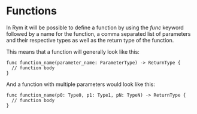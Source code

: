# Functions

In Rym it will be possible to define a function by using the _func_ keyword followed by a name for the function,
a comma separated list of parameters and their respective types as well as the return type of the function.

This means that a function will generally look like this:

```rym
func function_name(parameter_name: ParameterType) -> ReturnType {
  // function body
}
```

And a function with multiple parameters would look like this:

```rym
func function_name(p0: Type0, p1: Type1, pN: TypeN) -> ReturnType {
  // function body
}
```

<!-- func print(args: ..[impl Display]) -> @Io {
  for arg in args {
    stdout.write(Debug.fmt(arg))
  }
} -->

